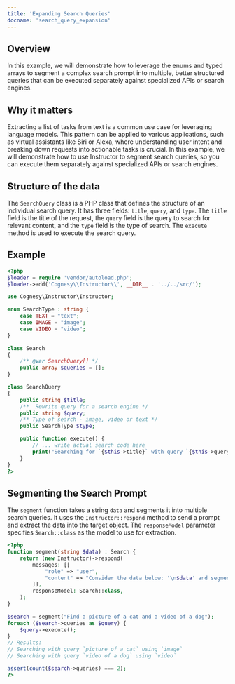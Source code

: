 ---
title: 'Expanding Search Queries'
docname: 'search_query_expansion'
---

## Overview

In this example, we will demonstrate how to leverage the enums and typed arrays
to segment a complex search prompt into multiple, better structured queries that
can be executed separately against specialized APIs or search engines.

## Why it matters

Extracting a list of tasks from text is a common use case for leveraging language
models. This pattern can be applied to various applications, such as virtual
assistants like Siri or Alexa, where understanding user intent and breaking down
requests into actionable tasks is crucial. In this example, we will demonstrate
how to use Instructor to segment search queries, so you can execute them separately
against specialized APIs or search engines.

## Structure of the data

The `SearchQuery` class is a PHP class that defines the structure of an individual
search query. It has three fields: `title`, `query`, and `type`. The `title` field
is the title of the request, the `query` field is the query to search for relevant
content, and the `type` field is the type of search. The `execute` method is used
to execute the search query.

## Example

```php
<?php
$loader = require 'vendor/autoload.php';
$loader->add('Cognesy\\Instructor\\', __DIR__ . '../../src/');

use Cognesy\Instructor\Instructor;

enum SearchType : string {
    case TEXT = "text";
    case IMAGE = "image";
    case VIDEO = "video";
}

class Search
{
    /** @var SearchQuery[] */
    public array $queries = [];
}

class SearchQuery
{
    public string $title;
    /**  Rewrite query for a search engine */
    public string $query;
    /** Type of search - image, video or text */
    public SearchType $type;

    public function execute() {
        // ... write actual search code here
        print("Searching for `{$this->title}` with query `{$this->query}` using `{$this->type->value}`\n");
    }
}
?>
```

## Segmenting the Search Prompt

The `segment` function takes a string `data` and segments it into multiple search queries.
It uses the `Instructor::respond` method to send a prompt and extract the data into
the target object. The `responseModel` parameter specifies `Search::class` as the model
to use for extraction.

```php
<?php
function segment(string $data) : Search {
    return (new Instructor)->respond(
        messages: [[
            "role" => "user",
            "content" => "Consider the data below: '\n$data' and segment it into multiple search queries",
        ]],
        responseModel: Search::class,
    );
}

$search = segment("Find a picture of a cat and a video of a dog");
foreach ($search->queries as $query) {
    $query->execute();
}
// Results:
// Searching with query `picture of a cat` using `image`
// Searching with query `video of a dog` using `video`

assert(count($search->queries) === 2);
?>
```
